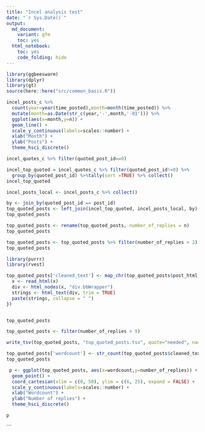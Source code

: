 ```yaml
---
title: "Incel analysis test"
date: "`r Sys.Date()`"
output: 
  md_document:
    variant: gfm 
    toc: yes
  html_notebook:
    toc: yes
    code_folding: hide
---
```


```r
library(ggbeeswarm)
library(dplyr)
library(gt)
source(here::here("src/common_basis.R"))
```
```r
incel_posts_c %>%
  count(year=year(time_posted),month=month(time_posted)) %>%
  mutate(month=as.Date(str_c(year,'-',month,'-01'))) %>%
  ggplot(aes(x=month,y=n)) +
  geom_line() +
  scale_y_continuous(labels=scales::number) + 
  xlab("Month") +
  ylab("Posts") +
  theme_hsci_discrete()
```
```r

incel_quotes_c %>% filter(quoted_post_id==0)

```


```r
incel_top_quoted = incel_quotes_c %>% filter(quoted_post_id!=0) %>%
  group_by(quoted_post_id) %>%tally(sort =TRUE) %>% collect()
incel_top_quoted
```


```r
incel_posts_local <- incel_posts_c %>% collect()
```

```r

by <- join_by(quoted_post_id == post_id)
top_quoted_posts <- left_join(incel_top_quoted, incel_posts_local, by) 
top_quoted_posts

```
```r
top_quoted_posts <- rename(top_quoted_posts, number_of_replies = n) 
top_quoted_posts

```
```r
top_quoted_posts <- top_quoted_posts %>% filter(number_of_replies > 2)
top_quoted_posts

```

```r

library(purrr)
library(rvest)

top_quoted_posts['cleaned_text'] <- map_chr(top_quoted_posts$post_html, function(x) {
  x <- read_html(x)
  div <- html_nodes(x, "div.bbWrapper")
  strings <- html_text(div, trim = TRUE)
  paste(strings, collapse = " ")
})


top_quoted_posts
```
```r
top_quoted_posts <- filter(number_of_replies > 9)

write_tsv(top_quoted_posts, "top_quoted_posts.tsv", quote="needed", na="")
```

```r
top_quoted_posts['wordcount'] <- str_count(top_quoted_posts$cleaned_text, '\\w+')
top_quoted_posts

```
```r
 p <- ggplot(top_quoted_posts, aes(x=wordcount,y=number_of_replies)) +
  geom_point() +
  coord_cartesian(xlim = c(0, 50), ylim = c(6, 25), expand = FALSE) +
  scale_y_continuous(labels=scales::number) + 
  xlab("Wordcount") +
  ylab("Number of replies") +
  theme_hsci_discrete()

p

```

```

